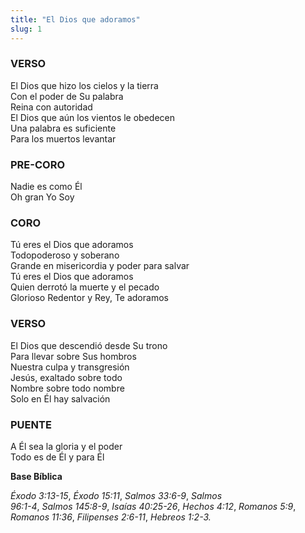 ```yaml
---
title: "El Dios que adoramos"
slug: 1
---
```



### VERSO

El Dios que hizo los cielos y la tierra  
Con el poder de Su palabra  
Reina con autoridad  
El Dios que aún los vientos le obedecen  
Una palabra es suficiente  
Para los muertos levantar  

### PRE-CORO

Nadie es como Él  
Oh gran Yo Soy  

### CORO

Tú eres el Dios que adoramos  
Todopoderoso y soberano  
Grande en misericordia y poder para salvar  
Tú eres el Dios que adoramos  
Quien derrotó la muerte y el pecado  
Glorioso Redentor y Rey, Te adoramos  

### VERSO

El Dios que descendió desde Su trono  
Para llevar sobre Sus hombros  
Nuestra culpa y transgresión  
Jesús, exaltado sobre todo  
Nombre sobre todo nombre  
Solo en Él hay salvación  

### PUENTE

A Él sea la gloria y el poder  
Todo es de Él y para Él  

**Base Bíblica**

*Éxodo 3:13-15*, *Éxodo 15:11*, *Salmos 33:6-9*, *Salmos  
96:1-4*, *Salmos 145:8-9*, *Isaías 40:25-26*, *Hechos 4:12*, *Romanos 5:9*, *Romanos 11:36*, *Filipenses 2:6-11*, *Hebreos 1:2-3.*

